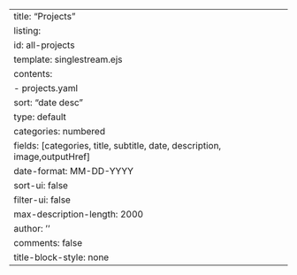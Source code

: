 ---
title: "Projects"
listing:
  id: all-projects
  template: singlestream.ejs
  contents: 
    - projects.yaml
  sort: "date desc"
  type: default
  categories: numbered
  fields: [categories, title, subtitle, date, description, image,outputHref]
  date-format: MM-DD-YYYY
  sort-ui: false
  filter-ui: false
  max-description-length: 2000
author: ''
comments: false
title-block-style: none
---